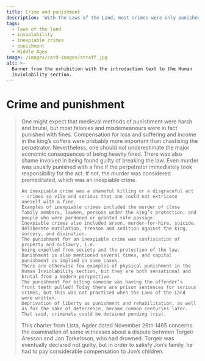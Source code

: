 ```yaml
---
title: Crime and punishment
description: 'With the Laws of the Land, most crimes were only punished with fines'
tags:
  - laws of the land
  - inviolability
  - inexpiable crimes
  - punishment
  - Middle Ages
image: /images/card-images/straff.jpg
alt: >-
  Banner from the exhibition with the introduction text to the Human
  Inviolability section.
---
```



# Crime and punishment

<Blockquote
    quote='“It is an inexpiable crime to kill a person within the threshold or in the yard outside, or within the fence that surrounds a field or meadow by their own home unless it is in self-defence.”'
    footer='Human Inviolability section, chapter 3' />

<Container stil="initial side">
    One might expect that medieval methods of punishment were harsh and brutal, but most felonies and misdemeanours were in fact punished with fines. 
    Compensation for loss and suffering and income in the king’s coffers were probably more important than chastising the perpetrator. 
    Nevertheless, one should not underestimate the major economic consequences of being heavily fined. 
    There was also shame involved in being found guilty of breaking the law. 
    Even murder was usually punished with a fine if the perpetrator immediately took responsibility for the act. 
    If not, the murder was considered premeditated, which was an inexpiable crime. 
    
    An inexpiable crime was a shameful killing or a disgraceful act – crimes so vile and serious that one could not extricate oneself with a fine. 
    Examples of inexpiable crimes included the murder of close family members, lawmen, persons under the king’s protection, and people who were pardoned or granted safe passage. 
    Inexpiable crimes also included arson, murder-for-hire, suicide, deliberate mutilation, treason and sedition against the king, sorcery, and divination. 
    The punishment for an inexpiable crime was confiscation of property and outlawry, i.e. 
    being expelled from society and the protection of the law. 
    Banishment is also mentioned several times, and capital punishment is implied in some cases. 
    There are otherwise few examples of physical punishment in the Human Inviolability section, but they are both sensational and brutal from a modern perspective. 
    The punishment for biting someone was having the offender’s front teeth pulled! Today there are prison sentences for serious crimes, but this was not practised when the Laws of the Land were written. 
    Deprivation of liberty as punishment and rehabilitation, as well as for the sake of deterrence, became common centuries later. 
    That said, criminals could be detained pending trial.
</Container>

<Work id="ubb-diplom-0150" marcus="https://marcus.uib.no/instance/charter/ubb-diplom-0150.html">
This charter from Lista, Agder dated November 26th 1465 concerns the examination of some witnesses about a dispute between Torgeir Aresson and Jon Torkelsson, who had drowned. Torgeir was eventually declared not guilty, but in order to satisfy Jon’s family, he had to pay considerable compensation to Jon’s children.
</Work>
